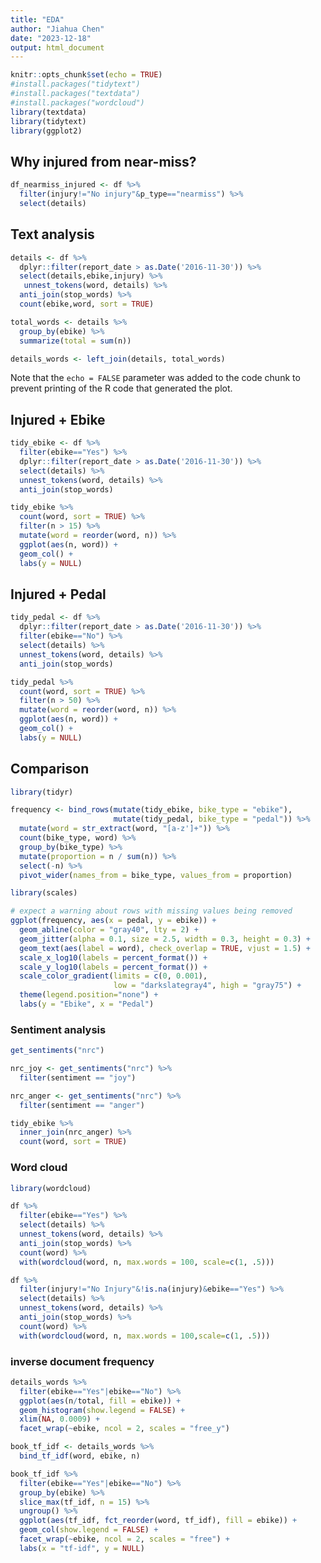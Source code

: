 ```yaml
---
title: "EDA"
author: "Jiahua Chen"
date: "2023-12-18"
output: html_document
---
```


```r
knitr::opts_chunk$set(echo = TRUE)
#install.packages("tidytext")
#install.packages("textdata")
#install.packages("wordcloud")
library(textdata)
library(tidytext)
library(ggplot2)
```

## Why injured from near-miss?

```r
df_nearmiss_injured <- df %>% 
  filter(injury!="No injury"&p_type=="nearmiss") %>% 
  select(details)
```

## Text analysis

```r

details <- df %>% 
  dplyr::filter(report_date > as.Date('2016-11-30')) %>% 
  select(details,ebike,injury) %>% 
   unnest_tokens(word, details) %>%
  anti_join(stop_words) %>% 
  count(ebike,word, sort = TRUE) 

total_words <- details %>% 
  group_by(ebike) %>% 
  summarize(total = sum(n))

details_words <- left_join(details, total_words)
```

Note that the `echo = FALSE` parameter was added to the code chunk to prevent printing of the R code that generated the plot.

## Injured + Ebike

```r
tidy_ebike <- df %>% 
  filter(ebike=="Yes") %>%
  dplyr::filter(report_date > as.Date('2016-11-30')) %>% 
  select(details) %>% 
  unnest_tokens(word, details) %>%
  anti_join(stop_words)

tidy_ebike %>%
  count(word, sort = TRUE) %>%
  filter(n > 15) %>%
  mutate(word = reorder(word, n)) %>%
  ggplot(aes(n, word)) +
  geom_col() +
  labs(y = NULL)
```

## Injured + Pedal

```r
tidy_pedal <- df %>%
  dplyr::filter(report_date > as.Date('2016-11-30')) %>% 
  filter(ebike=="No") %>% 
  select(details) %>% 
  unnest_tokens(word, details) %>%
  anti_join(stop_words)

tidy_pedal %>%
  count(word, sort = TRUE) %>%
  filter(n > 50) %>%
  mutate(word = reorder(word, n)) %>%
  ggplot(aes(n, word)) +
  geom_col() +
  labs(y = NULL)

```

## Comparison

```r
library(tidyr)

frequency <- bind_rows(mutate(tidy_ebike, bike_type = "ebike"),
                       mutate(tidy_pedal, bike_type = "pedal")) %>% 
  mutate(word = str_extract(word, "[a-z']+")) %>%
  count(bike_type, word) %>%
  group_by(bike_type) %>%
  mutate(proportion = n / sum(n)) %>% 
  select(-n) %>% 
  pivot_wider(names_from = bike_type, values_from = proportion) 

```

```r
library(scales)

# expect a warning about rows with missing values being removed
ggplot(frequency, aes(x = pedal, y = ebike)) + 
  geom_abline(color = "gray40", lty = 2) +
  geom_jitter(alpha = 0.1, size = 2.5, width = 0.3, height = 0.3) +
  geom_text(aes(label = word), check_overlap = TRUE, vjust = 1.5) +
  scale_x_log10(labels = percent_format()) +
  scale_y_log10(labels = percent_format()) +
  scale_color_gradient(limits = c(0, 0.001), 
                       low = "darkslategray4", high = "gray75") +
  theme(legend.position="none") +
  labs(y = "Ebike", x = "Pedal")
```

### Sentiment analysis

```r
get_sentiments("nrc")

nrc_joy <- get_sentiments("nrc") %>% 
  filter(sentiment == "joy")

nrc_anger <- get_sentiments("nrc") %>% 
  filter(sentiment == "anger")

tidy_ebike %>%
  inner_join(nrc_anger) %>%
  count(word, sort = TRUE)

```

### Word cloud

```r
library(wordcloud)

df %>% 
  filter(ebike=="Yes") %>% 
  select(details) %>% 
  unnest_tokens(word, details) %>%
  anti_join(stop_words) %>% 
  count(word) %>%
  with(wordcloud(word, n, max.words = 100, scale=c(1, .5)))

```

```r
df %>% 
  filter(injury!="No Injury"&!is.na(injury)&ebike=="Yes") %>% 
  select(details) %>% 
  unnest_tokens(word, details) %>%
  anti_join(stop_words) %>% 
  count(word) %>%
  with(wordcloud(word, n, max.words = 100,scale=c(1, .5)))
```

### inverse document frequency

```r
details_words %>% 
  filter(ebike=="Yes"|ebike=="No") %>% 
  ggplot(aes(n/total, fill = ebike)) +
  geom_histogram(show.legend = FALSE) +
  xlim(NA, 0.0009) +
  facet_wrap(~ebike, ncol = 2, scales = "free_y")
```

```r
book_tf_idf <- details_words %>%
  bind_tf_idf(word, ebike, n)

book_tf_idf %>%
  filter(ebike=="Yes"|ebike=="No") %>% 
  group_by(ebike) %>%
  slice_max(tf_idf, n = 15) %>%
  ungroup() %>%
  ggplot(aes(tf_idf, fct_reorder(word, tf_idf), fill = ebike)) +
  geom_col(show.legend = FALSE) +
  facet_wrap(~ebike, ncol = 2, scales = "free") +
  labs(x = "tf-idf", y = NULL)
```

